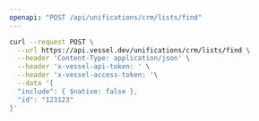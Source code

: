 ```yaml
---
openapi: "POST /api/unifications/crm/lists/find"
---
```


<RequestExample>

```bash Request
curl --request POST \
  --url https://api.vessel.dev/unifications/crm/lists/find \
  --header 'Content-Type: application/json' \
  --header 'x-vessel-api-token: ' \
  --header 'x-vessel-access-token: '\
  --data '{
  "include": { $native: false },
  "id": "123123"
}'
```

</RequestExample>


